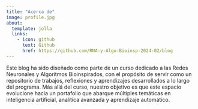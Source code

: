 ```yaml
---
title: "Acerca de"
image: profile.jpg
about:
  template: jolla
  links:
    - icon: github
      text: Github
      href: https://github.com/RNA-y-Algo-Bioinsp-2024-02/blog
---
```


Este blog ha sido diseñado como parte de un curso dedicado a las Redes Neuronales y Algoritmos Bioinspirados, con el propósito de servir como un repositorio de trabajos, reflexiones y aprendizajes desarrollados a lo largo del programa. Más allá del curso, nuestro objetivo es que este espacio evolucione hacia un portafolio que abarque múltiples temáticas en inteligencia artificial, analítica avanzada y aprendizaje automático.
